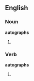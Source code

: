 ==English==

===Noun===
'''autographs'''

# {{plural of|autograph}}

===Verb===
'''autographs'''

# {{third-person singular of|autograph}}
